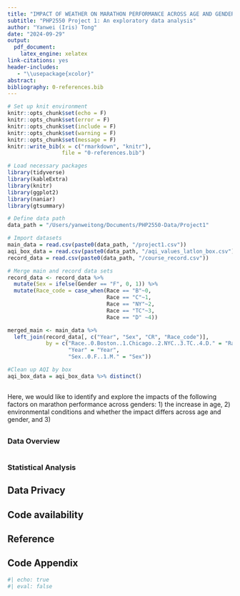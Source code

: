 ```yaml
---
title: "IMPACT OF WEATHER ON MARATHON PERFORMANCE ACROSS AGE AND GENDER"
subtitle: "PHP2550 Project 1: An exploratory data analysis"
author: "Yanwei (Iris) Tong"
date: "2024-09-29"
output: 
  pdf_document:
    latex_engine: xelatex
link-citations: yes
header-includes:
   - "\\usepackage{xcolor}"
abstract: 
bibliography: 0-references.bib
---
```


```r
# Set up knit environment
knitr::opts_chunk$set(echo = F)
knitr::opts_chunk$set(error = F)
knitr::opts_chunk$set(include = F)
knitr::opts_chunk$set(warning = F)
knitr::opts_chunk$set(message = F)
knitr::write_bib(x = c("rmarkdown", "knitr"), 
                 file = "0-references.bib")

# Load necessary packages
library(tidyverse)
library(kableExtra)
library(knitr)
library(ggplot2)
library(naniar)
library(gtsummary)

# Define data path
data_path = "/Users/yanweitong/Documents/PHP2550-Data/Project1"

# Import datasets
main_data = read.csv(paste0(data_path, "/project1.csv"))
aqi_box_data = read.csv(paste0(data_path, "/aqi_values_latlon_box.csv"))
record_data = read.csv(paste0(data_path, "/course_record.csv"))
```

```r
# Merge main and record data sets
record_data <- record_data %>%
  mutate(Sex = ifelse(Gender == "F", 0, 1)) %>%
  mutate(Race_code = case_when(Race == "B"~0,
                               Race == "C"~1,
                               Race == "NY"~2,
                               Race == "TC"~3,
                               Race == "D" ~4))

merged_main <- main_data %>%
  left_join(record_data[, c("Year", "Sex", "CR", "Race_code")], 
            by = c("Race..0.Boston..1.Chicago..2.NYC..3.TC..4.D." = "Race_code", 
                   "Year" = "Year",
                   "Sex..0.F..1.M." = "Sex"))

#Clean up AQI by box
aqi_box_data = aqi_box_data %>% distinct()
```


## \textcolor{orange}{INTRODUCTION}
Here, we would like to identify and explore the impacts of the following factors on marathon performance across genders: 1) the increase in age, 2) environmental conditions and whether the impact differs across age and gender, and 3) 

## \textcolor{orange}{METHODS}
### Data Overview
```r

```


### Statistical Analysis

## \textcolor{orange}{RESULTS}



## \textcolor{orange}{CONCLUSION}


## \textcolor{orange}{DISCUSSION}


\pagebreak
## Data Privacy

## Code availability

## Reference


\pagebreak

## **Code Appendix**
```r
#| echo: true
#| eval: false
```